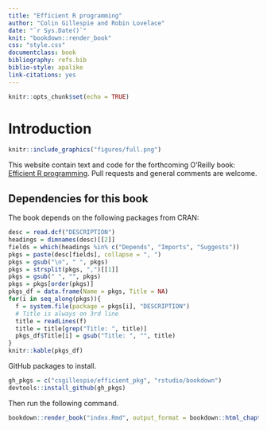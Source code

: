 ```yaml
--- 
title: "Efficient R programming"
author: "Colin Gillespie and Robin Lovelace"
date: "`r Sys.Date()`"
knit: "bookdown::render_book"
css: "style.css"
documentclass: book
bibliography: refs.bib
biblio-style: apalike
link-citations: yes
---
```


```r
knitr::opts_chunk$set(echo = TRUE)
```

# Introduction

```r
knitr::include_graphics("figures/full.png")
```

This website contain text and code for the forthcoming O'Reilly book: [Efficient R programming](https://csgillespie.github.io/efficientR/). Pull requests and general comments are welcome.

## Dependencies for this book

The book depends on the following packages from CRAN:

```r
desc = read.dcf("DESCRIPTION")
headings = dimnames(desc)[[2]]
fields = which(headings %in% c("Depends", "Imports", "Suggests"))
pkgs = paste(desc[fields], collapse = ", ")
pkgs = gsub("\n", " ", pkgs)
pkgs = strsplit(pkgs, ",")[[1]]
pkgs = gsub(" ", "", pkgs)
pkgs = pkgs[order(pkgs)]
pkgs_df = data.frame(Name = pkgs, Title = NA)
for(i in seq_along(pkgs)){
  f = system.file(package = pkgs[i], "DESCRIPTION")
  # Title is always on 3rd line
  title = readLines(f)
  title = title[grep("Title: ", title)]
  pkgs_df$Title[i] = gsub("Title: ", "", title)
}
knitr::kable(pkgs_df)
```

GitHub packages to install.

```r
gh_pkgs = c("csgillespie/efficient_pkg", "rstudio/bookdown")
devtools::install_github(gh_pkgs)
```

Then run the following command.

```r
bookdown::render_book("index.Rmd", output_format = bookdown::html_chapters())
```
